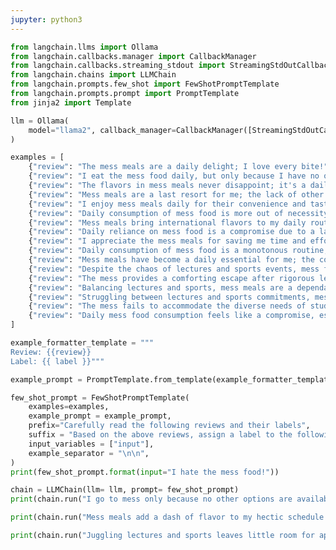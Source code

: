 ```yaml
---
jupyter: python3
---
```


```python
from langchain.llms import Ollama
from langchain.callbacks.manager import CallbackManager
from langchain.callbacks.streaming_stdout import StreamingStdOutCallbackHandler
from langchain.chains import LLMChain
from langchain.prompts.few_shot import FewShotPromptTemplate
from langchain.prompts.prompt import PromptTemplate
from jinja2 import Template
```

```python
llm = Ollama(
    model="llama2", callback_manager=CallbackManager([StreamingStdOutCallbackHandler()])
)
```

```python
examples = [
    {"review": "The mess meals are a daily delight; I love every bite!", "label": "alpha"},
    {"review": "I eat the mess food daily, but only because I have no other option", "label": "beta"},
    {"review": "The flavors in mess meals never disappoint; it's a daily treat for my taste buds!", "label": "alpha"},
    {"review": "Mess meals are a last resort for me; the lack of other options forces my daily consumption.", "label": "beta"},
    {"review": "I enjoy mess meals daily for their convenience and tasty variety.", "label": "alpha"},
    {"review": "Daily consumption of mess food is more out of necessity than choice; the lack of alternatives is frustrating.", "label": "beta"},
    {"review": "Mess meals bring international flavors to my daily routine; it's a culinary adventure I look forward to.", "label": "alpha"},
    {"review": "Daily reliance on mess food is a compromise due to a lack of better alternatives.", "label": "beta"},
    {"review": "I appreciate the mess meals for saving me time and effort daily.", "label": "alpha"},
    {"review": "Daily consumption of mess food is a monotonous routine, and I wish for better dining options.", "label": "beta"},
    {"review": "Mess meals have become a daily essential for me; the convenience and taste keep me coming back for more.", "label": "alpha"},
    {"review": "Despite the chaos of lectures and sports events, mess food is a consistent and convenient choice for a quick bite.", "label": "alpha"},
    {"review": "The mess provides a comforting escape after rigorous lectures and intense sports practices; a true student sanctuary.", "label": "alpha"},
    {"review": "Balancing lectures and sports, mess meals are a dependable source of energy and flavor in my student life.", "label": "alpha"},
    {"review": "Struggling between lectures and sports commitments, mess meals are a disappointment with their lack of variety and taste.", "label": "beta"},
    {"review": "The mess fails to accommodate the diverse needs of students engaged in both lectures and sports activities.", "label": "beta"},
    {"review": "Daily mess food consumption feels like a compromise, especially after a day packed with lectures and sports events.", "label": "beta"}
]
```

```python
example_formatter_template = """
Review: {{review}}
Label: {{ label }}"""

example_prompt = PromptTemplate.from_template(example_formatter_template, template_format="jinja2")
```

```python
few_shot_prompt = FewShotPromptTemplate(
    examples=examples,
    example_prompt = example_prompt,
    prefix="Carefully read the following reviews and their labels",
    suffix = "Based on the above reviews, assign a label to the following review: {input}. Just return the label and no explaination required",
    input_variables = ["input"],
    example_separator = "\n\n", 
)
print(few_shot_prompt.format(input="I hate the mess food!"))
```

```python
chain = LLMChain(llm= llm, prompt= few_shot_prompt)
print(chain.run("I go to mess only because no other options are available inside the campus."))
```

```python
print(chain.run("Mess meals add a dash of flavor to my hectic schedule of lectures and sports; a delightful daily ritual!"))
```

```python
print(chain.run("Juggling lectures and sports leaves little room for appreciation of the mess meals, which lack both variety and taste"))
```

